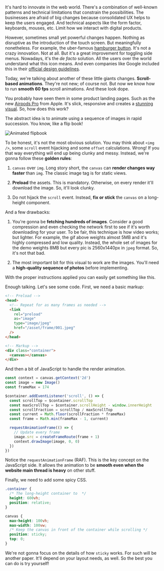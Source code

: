 
It's hard to innovate in the web world. There's a combination of well-known patterns and technical limitations that constrain the possibilities. The businesses are afraid of big changes because consolidated UX helps to keep the users engaged. And technical aspects like the form factor, keyboards, mouses, etc. Limit how we interact with digital products.

However, sometimes small yet powerful changes happen. Nothing as disruptive as the introduction of the touch screen. But meaningfully nonetheless. For example, the uber-famous [hamburger button](https://en.wikipedia.org/wiki/Hamburger_button). It's not a crazy innovation. Not at all. But it's a great improvement for toggling side menus. Nowadays, it's the _de facto_ solution. All the users over the world understand what this icon means. And even companies like Google included this in their [official design guidelines](https://material.io/components/app-bars-top).

Today, we're talking about another of these little giants changes. **Scroll-based animations**. They're not new; of course not. But now we know how to run **smooth 60 fps** scroll animations. And these look dope.

You probably have seen them in some product landing pages. Such as the new [Airpods Pro](https://www.apple.com/airpods-pro/) from Apple. It's slick, responsive and creates a [stunning visual](https://codepen.io/j-v-w/pen/ZEbGzyv). So, how does this work?

The abstract idea is to animate using a sequence of images in rapid succession. You know, like a flip book!

![Animated flipbook](/papers/flipbook.gif)

To be honest, it's not the most obvious solution. You may think about `<img />`, some `scroll` event hijacking and some `offset` calculations. Wrong! If you that way everything will end up being clunky and messy. Instead, we're gonna follow these **golden rules**:

1. `canvas` over `img`. Long story short, the `canvas` can **render changes way faster** than `img`. The classic image tag is for static views.

2. **Preload** the assets. This is mandatory. Otherwise, on every render it'll download the image. So, it'll look clunky.

3. Do not hijack the `scroll` event. Instead, **fix or stick** the `canvas` on a long-height component.

And a few drawbacks:

1. You're gonna be **fetching hundreds of images**. Consider a good compression and even checking the network first to see if it's worth downloading for your user. To be fair, this technique is how video works; but lighter. For example, the gif above weights almost 5MB and it's highly compressed and low quality. Instead, the whole set of images for the demo weights 8MB but every pic is 2560x1440px in `jpeg` format. So, it's not that bad.

2. The most important bit for this visual to work are the images. You'll need a **high-quality sequence of photos** before implementing.

With the proper instructions applied you can easily get something like this.

<Fireworks />

Enough talking. Let's see some code. First, we need a basic markup:

```html
<!-- Preload -->
<head>
  <!-- Repeat for as many frames as needed -->
  <link
    rel="preload"
    as="image"
    type="image/jpeg"
    href="/asset/frame/001.jpeg"
  />
</head>

<!-- Markup -->
<div class="container">
  <canvas></canvas>
</div>
```

And then a bit of JavaScript to handle the render animation.

```js
const context = canvas.getContext('2d')
const image = new Image()
const frameMax = 174

$container.addEventListener('scroll', () => {
  const scrollTop = $container.scrollTop
  const maxScrollTop = $container.scrollHeight - window.innerHeight
  const scrollFraction = scrollTop / maxScrollTop
  const current = Math.floor(scrollFraction * frameMax)
  const frame = Math.min(frameMax - 1, current)

  requestAnimationFrame(() => {
    // Update every frame
    image.src = createFrameRoute(frame + 1)
    context.drawImage(image, 0, 0)
  })
})
```

Notice the `requestAnimationFrame` (RAF). This is the key concept on the JavaScript side. It allows the animation to be **smooth even when the website main thread is heavy** on other stuff.

Finally, we need to add some spicy CSS.

```css
.container {
  /* The long-height container to  */
  height: 600vh;
  position: relative;
}

canvas {
  max-height: 100vh;
  max-width: 100vw;
  /* Keep the canvas in front of the container while scrolling */
  position: sticky;
  top: 0;
}
```

We're not gonna focus on the details of how `sticky` works. For such will be another paper. It'll depend on your layout needs, as well. So the best you can do is try yourself!
